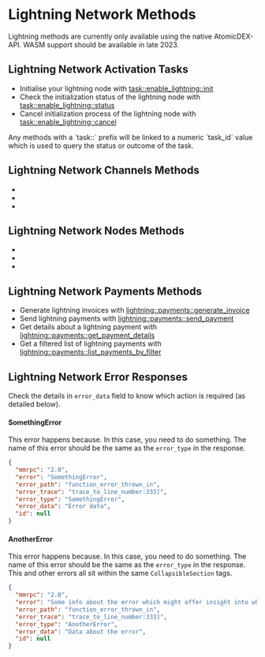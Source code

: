 # Lightning Network Methods

<Note>
Lightning methods are currently only available using the native AtomicDEX-API. WASM support should be available in late 2023.
</Note>


## Lightning Network Activation Tasks

- Initialise your lightning node with [task::enable_lightning::init](/atomicdex/api/v20-dev/lightning/activation#task::enable_lightning::init)
- Check the initialization status of the lightning node with [task::enable_lightning::status](/atomicdex/api/v20-dev/lightning/activation/task::enable_lightning::status)
- Cancel initialization process of the lightning node with [task::enable_lightning::cancel](/atomicdex/api/v20-dev/lightning/activation/task::enable_lightning::cancel)

<Note>
Any methods with a `task::` prefix will be linked to a numeric `task_id` value which is used to query the status or outcome of the task.
</Note>


## Lightning Network Channels Methods

- 
- 
- 


## Lightning Network Nodes Methods

- 
- 
- 


## Lightning Network Payments Methods

- Generate lightning invoices with [lightning::payments::generate_invoice](/atomicdex/api/v20-dev/lightning/activation#lightning::payments::generate_invoice)
- Send lightning payments with [lightning::payments::send_payment](/atomicdex/api/v20-dev/lightning/activation/lightning::payments::send_payment)
- Get details about a lightning payment with [lightning::payments::get_payment_details](/atomicdex/api/v20-dev/lightning/activation/lightning::payments::get_payment_details)
- Get a filtered list of lightning payments with [lightning::payments::list_payments_by_filter](/atomicdex/api/v20-dev/lightning/activation/lightning::payments::list_payments_by_filter)


## Lightning Network Error Responses

Check the details in `error_data` field to know which action is required (as detailed below).

<CollapsibleSection expandedText='Hide Errors' collapsedText='Show Errors'>

#### SomethingError

This error happens because. In this case, you need to do something.
The name of this error should be the same as the `error_type` in the response.

```json
{
  "mmrpc": "2.0",
  "error": "SomethingError",
  "error_path": "function_error_thrown_in",
  "error_trace": "trace_to_line_number:333]",
  "error_type": "SomethingError",
  "error_data": "Error data",
  "id": null
}
```

#### AnotherError

This error happens because. In this case, you need to do something.
The name of this error should be the same as the `error_type` in the response.
This and other errors all sit within the same `CollapsibleSection` tags.

```json
{
  "mmrpc": "2.0",
  "error": "Some info about the error which might offer insight into what went wrong",
  "error_path": "function_error_thrown_in",
  "error_trace": "trace_to_line_number:333]",
  "error_type": "AnotherError",
  "error_data": "Data about the error",
  "id": null
}
```

</CollapsibleSection>
